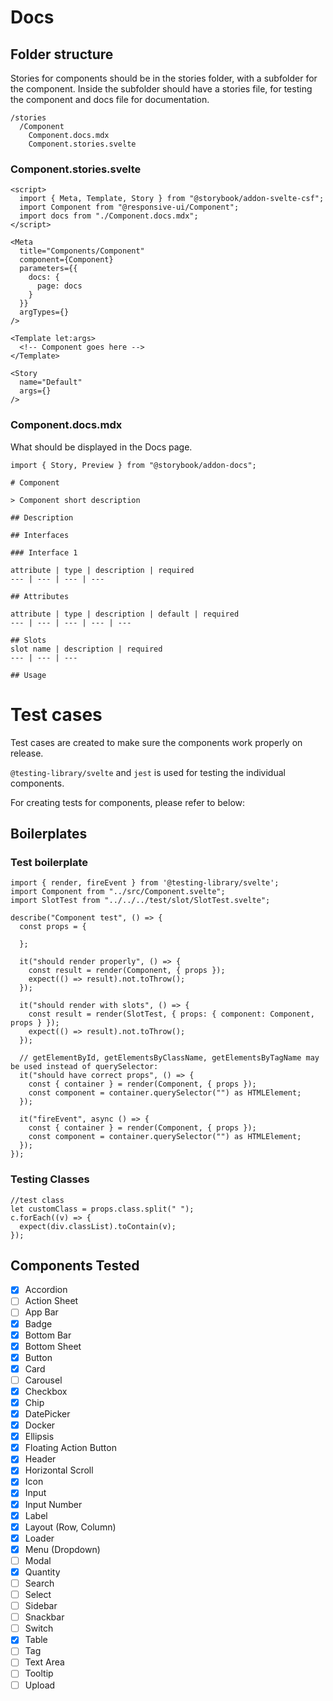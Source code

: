 
<Meta title="Docs/Templates" />

# Docs

## Folder structure

Stories for components should be in the stories folder, with a subfolder for the component.
Inside the subfolder should have a stories file, for testing the component and docs file for documentation.
```
/stories
  /Component
    Component.docs.mdx
    Component.stories.svelte
```

### Component.stories.svelte

```
<script>
  import { Meta, Template, Story } from "@storybook/addon-svelte-csf";
  import Component from "@responsive-ui/Component";
  import docs from "./Component.docs.mdx";
</script>

<Meta
  title="Components/Component"
  component={Component}
  parameters={{
    docs: {
      page: docs
    }
  }}
  argTypes={}
/>

<Template let:args>
  <!-- Component goes here -->
</Template>

<Story
  name="Default"
  args={}
/>
```
### Component.docs.mdx

What should be displayed in the Docs page.

```
import { Story, Preview } from "@storybook/addon-docs";

# Component

> Component short description

## Description

## Interfaces

### Interface 1

attribute | type | description | required
--- | --- | --- | ---

## Attributes

attribute | type | description | default | required
--- | --- | --- | --- | ---

## Slots
slot name | description | required
--- | --- | ---

## Usage

```

# Test cases

Test cases are created to make sure the components work properly on release.

`@testing-library/svelte` and `jest` is used for testing the individual components.

For creating tests for components, please refer to below:

## Boilerplates

### Test boilerplate
```
import { render, fireEvent } from '@testing-library/svelte';
import Component from "../src/Component.svelte";
import SlotTest from "../../../test/slot/SlotTest.svelte";

describe("Component test", () => {
  const props = {

  };

  it("should render properly", () => {
    const result = render(Component, { props });
    expect(() => result).not.toThrow();
  });

  it("should render with slots", () => {
    const result = render(SlotTest, { props: { component: Component, props } });
    expect(() => result).not.toThrow();
  });

  // getElementById, getElementsByClassName, getElementsByTagName may be used instead of querySelector:
  it("should have correct props", () => {
    const { container } = render(Component, { props });
    const component = container.querySelector("") as HTMLElement;
  });

  it("fireEvent", async () => {
    const { container } = render(Component, { props });
    const component = container.querySelector("") as HTMLElement;
  });
});
```

### Testing Classes
```
//test class
let customClass = props.class.split(" ");
c.forEach((v) => {
  expect(div.classList).toContain(v);
});
```

## Components Tested

- [x] Accordion
- [ ] Action Sheet
- [ ] App Bar
- [x] Badge
- [x] Bottom Bar
- [x] Bottom Sheet
- [x] Button
- [x] Card
- [ ] Carousel
- [x] Checkbox
- [x] Chip
- [x] DatePicker
- [x] Docker
- [x] Ellipsis
- [x] Floating Action Button
- [x] Header
- [x] Horizontal Scroll
- [x] Icon
- [x] Input
- [x] Input Number
- [x] Label
- [x] Layout (Row, Column)
- [x] Loader
- [x] Menu (Dropdown)
- [ ] Modal
- [x] Quantity
- [ ] Search
- [ ] Select
- [ ] Sidebar
- [ ] Snackbar
- [ ] Switch
- [x] Table
- [ ] Tag
- [ ] Text Area
- [ ] Tooltip
- [ ] Upload